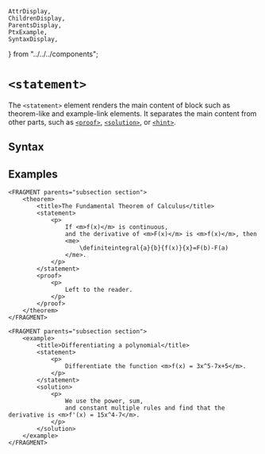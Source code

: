     AttrDisplay,
    ChildrenDisplay,
    ParentsDisplay,
    PtxExample,
    SyntaxDisplay,
} from "../../../components";

# `<statement>`

The `<statement>` element renders the main content of block such as theorem-like and example-link elements.
It separates the main content from other parts, such as [`<proof>`](./proof), [`<solution>`](./solution), or [`<hint>`](./hint).

## Syntax

<SyntaxDisplay name="statement" />

## Examples

```ptx-example
<FRAGMENT parents="subsection section">
    <theorem>
        <title>The Fundamental Theorem of Calculus</title>
        <statement>
            <p>
                If <m>f(x)</m> is continuous,
                and the derivative of <m>F(x)</m> is <m>f(x)</m>, then
                <me>
                    \definiteintegral{a}{b}{f(x)}{x}=F(b)-F(a)
                </me>.
            </p>
        </statement>
        <proof>
            <p>
                Left to the reader.
            </p>
        </proof>
    </theorem>
</FRAGMENT>
```

```ptx-example
<FRAGMENT parents="subsection section">
    <example>
        <title>Differentiating a polynomial</title>
        <statement>
            <p>
                Differentiate the function <m>f(x) = 3x^5-7x+5</m>.
            </p>
        </statement>
        <solution>
            <p>
                We use the power, sum,
                and constant multiple rules and find that the derivative is <m>f'(x) = 15x^4-7</m>.
            </p>
        </solution>
    </example>
</FRAGMENT>
```
